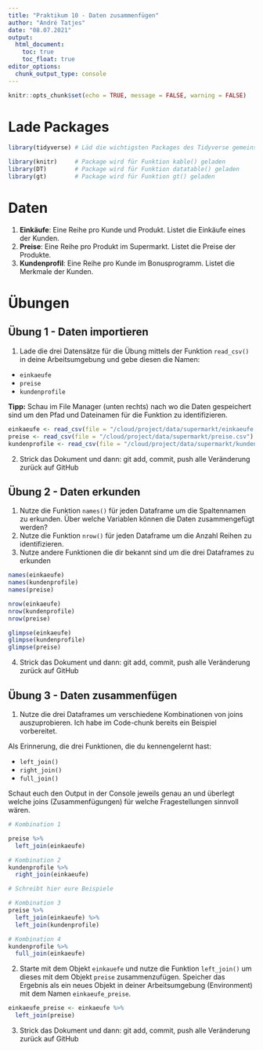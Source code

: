 ```yaml
---
title: "Praktikum 10 - Daten zusammenfügen"
author: "André Tatjes"
date: "08.07.2021"
output: 
  html_document: 
    toc: true
    toc_float: true
editor_options: 
  chunk_output_type: console
---
```


```r
knitr::opts_chunk$set(echo = TRUE, message = FALSE, warning = FALSE)
```

# Lade Packages

```r
library(tidyverse) # Läd die wichtigsten Packages des Tidyverse gemeinsam

library(knitr)     # Package wird für Funktion kable() geladen
library(DT)        # Package wird für Funktion datatable() geladen
library(gt)        # Package wird für Funktion gt() geladen
```

# Daten

1. **Einkäufe**: Eine Reihe pro Kunde und Produkt. Listet die Einkäufe eines der Kunden.
2. **Preise**: Eine Reihe pro Produkt im Supermarkt. Listet die Preise der Produkte.
3. **Kundenprofil**: Eine Reihe pro Kunde im Bonusprogramm. Listet die Merkmale der Kunden.

# Übungen

## Übung 1 - Daten importieren

1. Lade die drei Datensätze für die Übung mittels der Funktion `read_csv()` in deine Arbeitsumgebung und gebe diesen die Namen:

- `einkaeufe`
- `preise`
- `kundenprofile`

**Tipp:** Schau im File Manager (unten rechts) nach wo die Daten gespeichert sind um den Pfad und Dateinamen für die Funktion zu identifizieren.

```r
einkaeufe <- read_csv(file = "/cloud/project/data/supermarkt/einkaeufe.csv")
preise <- read_csv(file = "/cloud/project/data/supermarkt/preise.csv")
kundenprofile <- read_csv(file = "/cloud/project/data/supermarkt/kundenprofile.csv")
```

2. Strick das Dokument und dann: git add, commit, push alle Veränderung zurück auf GitHub

## Übung 2 - Daten erkunden

1. Nutze die Funktion `names()` für jeden Dataframe um die Spaltennamen zu erkunden. Über welche Variablen können die Daten zusammengefügt werden?
2. Nutze die Funktion `nrow()` für jeden Dataframe um die Anzahl Reihen zu identifizieren.
3. Nutze andere Funktionen die dir bekannt sind um die drei Dataframes zu erkunden

```r
names(einkaeufe)
names(kundenprofile)
names(preise)

nrow(einkaeufe)
nrow(kundenprofile)
nrow(preise)

glimpse(einkaeufe)
glimpse(kundenprofile)
glimpse(preise)
```

4. Strick das Dokument und dann: git add, commit, push alle Veränderung zurück auf GitHub

## Übung 3 - Daten zusammenfügen

1. Nutze die drei Dataframes um verschiedene Kombinationen von joins auszuprobieren. Ich habe im Code-chunk bereits ein Beispiel vorbereitet.

Als Erinnerung, die drei Funktionen, die du kennengelernt hast:

- `left_join()`
- `right_join()`
- `full_join()`

Schaut euch den Output in der Console jeweils genau an und überlegt welche joins (Zusammenfügungen) für welche Fragestellungen sinnvoll wären.

```r

# Kombination 1

preise %>%
  left_join(einkaeufe)

# Kombination 2
kundenprofile %>% 
  right_join(einkaeufe)

# Schreibt hier eure Beispiele

# Kombination 3
preise %>% 
  left_join(einkaeufe) %>% 
  left_join(kundenprofile)

# Kombination 4
kundenprofile %>% 
  full_join(einkaeufe)

```


2. Starte mit dem Objekt `einkauefe` und nutze die Funktion `left_join()` um dieses mit dem Objekt `preise` zusammenzufügen. Speicher das Ergebnis als ein neues Objekt in deiner Arbeitsumgebung (Environment) mit dem Namen `einkaeufe_preise`.

```r
einkaeufe_preise <- einkaeufe %>% 
  left_join(preise)

```

3. Strick das Dokument und dann: git add, commit, push alle Veränderung zurück auf GitHub

<!-- ## Übung 4 - Neue Variable erstellen -->

<!-- 1. Starte mit dem Objekt `einkauefe_preise` und nutze die Funktion `mutate()` um eine neue Variable mit dem Namen 'kosten' zu erstellen. Das Variable soll eine Multiplikation der Spalte 'einkauf' mit der Spalte 'preis' beinhalten. Speicher das Ergebnis als ein neues Objekt in deiner Arbeitsumgebung (Environment) mit dem Namen `einkaeufe_kosten`. -->

<!-- ```{r} -->


<!-- ``` -->

<!-- ## Übung 5 - Daten zusammenfassen (Bonus) -->

<!-- 1. Starte mit dem Objekt `einkaeufe_kosten` und gruppiere die Daten nach 'kunden_id'. Berechne dann die Summe aus den Kosten um den geschuldeten Betrag der Kund_innen zu berechnen. Speicher das Ergebnis in deiner Arbeitsumgebung mit dem Namen `einkaeufe_kosten_sum`. Ich habe Code mit Lücken für dich vorbereitet. -->
<!-- 2. Setze die Code-chunk Option von 'eval=FALSE' auf 'eval=TRUE' um den Code beim nächsten Stricken mit auszuführen. -->

<!-- ```{r, eval=FALSE} -->

<!-- einkaeufe_kosten_sum <- einkaeufe_kosten %>% -->
<!--   group_by(___) %>% -->
<!--   ___( -->
<!--     summe = ___ -->
<!--   ) -->

<!-- ``` -->

<!-- 2. Starte mit dem Objekt `einkaeufe_kosten_sum` und nutze die Funktion `left_join()` um dieses mit dem Objekt `kundenprofile` zusammenzufügen. Selektiere dann nur die Spalten 'vorname', 'nachname', 'summe' und 'email'. Speicher das Ergebnis als ein neues Objekt in deiner Arbeitsumgebung (Environment) mit dem Namen `kunden_tab`. -->

<!-- ```{r} -->

<!-- kunden_tab <- einkaeufe_kosten_sum %>% -->
<!--   left_join(kundenprofile) %>% -->
<!--   select(ends_with("name"), summe, email) -->

<!-- ``` -->

<!-- 3. Strick das Dokument und dann: git add, commit, push alle Veränderung zurück auf GitHub -->

<!-- ## Übung 6 - Daten als Tabelle darstellen (Bonus) -->

<!-- 1. Nutze das Objekt `kunden_tab` und den Pipe-Operator um eine Code-Sequenz zu schreiben welche das Objekt `kunden_tab` mit der Funktion `gt()` verbindet. -->

<!-- ```{r} -->
<!-- kunden_tab %>% -->
<!--   gt() -->
<!-- ``` -->

<!-- 2. Nutze das Objekt `kunden_tab` und den Pipe-Operator um eine Code-Sequenz zu schreiben welche das Objekt `kunden_tab` mit der Funktion `datatable()` verbindet. -->

<!-- ```{r} -->
<!-- kunden_tab %>% -->
<!--   datatable() -->
<!-- ``` -->

<!-- 3. Nutze das Objekt `kunden_tab` und den Pipe-Operator um eine Code-Sequenz zu schreiben welche das Objekt `kunden_tab` mit der Funktion `kable()` verbindet. -->

<!-- ```{r} -->
<!-- kunden_tab %>% -->
<!--   kable() -->
<!-- ``` -->

<!-- 4. Strick das Dokument und schau dir die drei Tabellen in der resulitierenden HTML Datei an. -->

<!-- 5. Git add, commit, push alle Veränderung zurück auf GitHub -->
